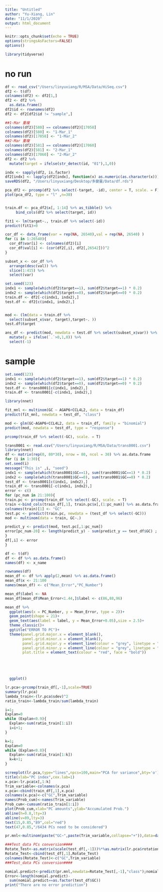 ```yaml
---
title: "Untitled"
author: "Yu-Xiang, Lin"
date: "11/1/2020"
output: html_document
---
```


```r
knitr::opts_chunk$set(echo = TRUE)
options(stringsAsFactors=FALSE)
options()
```

```r
library(tidyverse)
```
# no run
```r
df <- read_csv("/Users/linyuxiang/R/MSA/Data/HiSeq.csv")
df2 <- t(df)
colnames(df2) <- df2[1,]
df2 <- df2 %>% 
  as.data.frame()
df2$id <- rownames(df2)
df2 <- df2[df2$id != "sample",]
```


```r

##1-Mar 重複
colnames(df2)[580] == colnames(df2)[17058]
colnames(df2)[580] <- "1-Mar_1"
colnames(df2)[17058] <- "1-Mar_2"
##2-Mar 重複
colnames(df2)[581] == colnames(df2)[17060]
colnames(df2)[581] <- "2-Mar_1"
colnames(df2)[17060] <- "2-Mar_2"
df2 <- df2 %>% 
  mutate(target = ifelse(str_detect(id, "01"),1,0))

indx <- sapply(df2, is.factor)
df2[indx] <- lapply(df2[indx], function(x) as.numeric(as.character(x)))
saveRDS(df2, "/Users/linyuxiang/Desktop/多變量/Data/df.rds")
```

```r
pca_df2 <- prcomp(df2 %>% select(-target, -id), center = T, scale. = F)
plot(pca_df2, type = "l" ,n=30)


train.df <- pca_df2$x[, 1:14] %>% as_tibble() %>%
     bind_cols(df2 %>% select(target, id))

fit1 <- lm(target~., train.df %>% select(-id))
predict(fit1)>0

cor_df <- data_frame(var = rep(NA, 26540),val = rep(NA, 26540) )
for (i in 1:26540){
  cor_df$var[i] <- colnames(df2)[i]
  cor_df$val[i] <- (cor(df2[,i], df2[,26542]))^2
}

subset_x <- cor_df %>% 
  arrange(desc(val)) %>% 
  slice(1:415) %>% 
  select(var)

set.seed(123)
indx1 <- sample(which(df2$target==1), sum(df2$target==1) * 0.2)
indx2 <- sample(which(df2$target==0), sum(df2$target==0) * 0.2)
train.df <- df2[-c(indx1, indx2),]
test.df <- df2[c(indx1, indx2),]


mod <- (lm(data = train.df %>% 
  select(subset_x$var, target),target~. ))
test.df$target 

ans_df <- predict(mod, newdata = test.df %>% select(subset_x$var)) %>% as.data.frame %>% bind_cols(test.df$target) %>% 
  mutate(y = ifelse(`.`>0,1,0)) %>% 
  select(-1)
```
# sample
```r
set.seed(123)
indx1 <- sample(which(df2$target==1), sum(df2$target==1) * 0.2)
indx2 <- sample(which(df2$target==0), sum(df2$target==0) * 0.2)
test.df <- trans0001[c(indx1, indx2),] 
train.df <- trans0001[-c(indx1, indx2),]
```

```r
library(nnet)

fit_mnl <- multinom(GC ~ AGAP6+CCL4L2, data = train_df)
predict(fit_mnl, newdata = test_df, "class")

mod <- glm(GC~AGAP6+CCL4L2, data = train_df, family = "binomial")
predict(mod, newdata = test_df, type = "response")
```

```r
prcomp(train_df %>% select(-GC), scale. = T)
```


```r

trans0001 <- read.csv("/Users/linyuxiang/R/MSA/Data/trans0001.csv")
library(nnet)
df <- matrix(rep(0, 80*30), nrow = 80, ncol = 30) %>% as.data.frame
for (i in 1:30){
set.seed(i)
message("This is" ,i, "seed")
indx1 <- sample(which(trans0001$GC==1), sum(trans0001$GC==1) * 0.2)
indx2 <- sample(which(trans0001$GC==0), sum(trans0001$GC==0) * 0.2)
test_df <- trans0001[c(indx1, indx2),] 
train_df <- trans0001[-c(indx1, indx2),]
error <- c()
for (pc_num in 21:100){ 
train.pc <- prcomp(train_df %>% select(-GC), scale. = T)
train <-bind_cols(train_df[,1], train.pc$x[,(1:pc_num)] %>% as.data.frame )
colnames(train)[1] <- "GC"
test.pc <- predict(train.pc, newdata = (test_df %>% select(-GC)))
mod <- multinom(data = train, GC~.)

predict_y <- predict(mod, test.pc[,1:pc_num])
error[pc_num-20] <- length(predict_y) - sum(predict_y == test_df$GC) ; 
}
df[,i] <- error
}

df <- t(df)
df <- df %>% as.data.frame() 
names(df) <- x_name

rownames(df)
mean_df <- df %>% apply(2,mean) %>% as.data.frame()
mean_df$x <- 21:100
names(mean_df) <- c("Mean_Error","PC_Number")

mean_df$label <- NA
mean_df[mean_df$Mean_Error<1.44,]$label <- c(86,88,96)

mean_df %>% 
  ggplot(aes(x = PC_Number, y = Mean_Error, type = 2))+
  geom_point(shape = 21)+
  geom_text(aes(label = label, y = Mean_Error+0.05),size = 2.5)+
  theme_classic()+
  ggtitle("ERROR TO PC")+
  theme(panel.grid.major.x = element_blank(),
        panel.grid.minor.x = element_blank(),
        panel.grid.major.y = element_line(colour = "grey", linetype = "dashed"),
        panel.grid.minor.y = element_line(colour = "grey", linetype = "dashed"),
        plot.title = element_text(colour = "red", face = "bold"))


  


  ggplot()
```

```r
lr.pca<-prcomp(train_df[,-1],scale=TRUE)
summary(lr.pca)
lambda_train<-(lr.pca$sdev)^2
ratio_train<-lambda_train/sum(lambda_train)

i=1;
Explan=0
while (Explan<0.9){
  Explan<-sum(ratio_train[1:i])
  i=i+1;
}

k=1;
Explan=0
while (Explan<0.8){
  Explan<-sum(ratio_train[1:k])
  k=k+1;
}

screeplot(lr.pca,type="lines",npcs=100,main="PCA for variance",bty='o')
title(xlab="PC index",cex.lab=1)
x.pca<-lr.pca$x[,1:k]
Trim_variable<-colnames(x.pca)
x.pca<-cbind(train_df[,1],x.pca)
colnames(x.pca)<-c("GC",Trim_variable)
names(Prob_cum)<-names(Trim_variable)
Prob_cum<-cumsum(ratio_train[1:i])
plot(Prob_cum,xlab="PC amounts",ylab="Accumulated Prob.")
abline(h=0.8,lty=3)
abline(v=89,lty=3)
text(15,0.85,"89",col="red")
text(47,0.85,"/6434 PCs need to be considered")

pr.mnl<-multinom(paste("GC~",paste(Trim_variable,collapse="+")),data=data.frame(x.pca))

###Test_data PCs conversion####
Rotate_Test<-as.matrix(scale(test_df[,-1]))%*%as.matrix(lr.pca$rotation[,1:50])
Rotate_Test<-cbind(test_df[,1],Rotate_Test)
colnames(Rotate_Test)<-c("GC",Trim_variable)
###Test_data PCs conversion####

nomial.predict<-predict(pr.mnl,newdata=Rotate_Test[,-1],"class");nomial.predict
Error<-length(nomial.predict)-
  sum(nomial.predict==as.factor(test_df$GC))
print("There are no error prediction")
```

